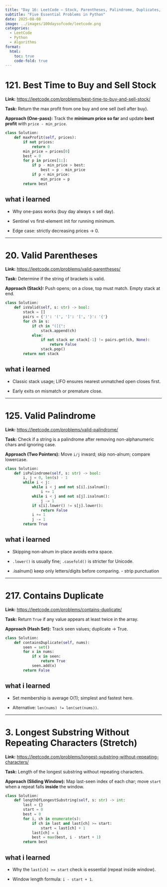 ```yaml
---
title: "Day 16: LeetCode – Stock, Parentheses, Palindrome, Duplicates, Sliding Window"
subtitle: "Five Essential Problems in Python"
date: 2025-08-08
image: ../images/100daysofcode/leetcode.png
categories:
  - LeetCode
  - Python
  - Algorithms
format:
  html:
    toc: true
    code-fold: true
---
```


# 121. Best Time to Buy and Sell Stock

**Link:** <https://leetcode.com/problems/best-time-to-buy-and-sell-stock/>

**Task:** Return the max profit from one buy and one sell (sell after buy).

**Approach (One-pass):** Track the **minimum price so far** and update **best profit** with `price - min_price`.


```python
class Solution:
    def maxProfit(self, prices):
        if not prices:
            return 0
        min_price = prices[0]
        best = 0
        for p in prices[1:]:
            if p - min_price > best:
                best = p - min_price
            if p < min_price:
                min_price = p
        return best
```

## what i learned

- Why one-pass works (buy day always ≤ sell day).

- Sentinel vs first-element init for running minimum.

- Edge case: strictly decreasing prices → 0.


---

# 20. Valid Parentheses

**Link:** <https://leetcode.com/problems/valid-parentheses/>

**Task:** Determine if the string of brackets is valid.

**Approach (Stack):** Push opens; on a close, top must match. Empty stack at end.

```python
class Solution:
    def isValid(self, s: str) -> bool:
        stack = []
        pairs = {')': '(', ']': '[', '}': '{'}
        for ch in s:
            if ch in "([{":
                stack.append(ch)
            else:
                if not stack or stack[-1] != pairs.get(ch, None):
                    return False
                stack.pop()
        return not stack
```

## what i learned

- Classic stack usage; LIFO ensures nearest unmatched open closes first.

- Early exits on mismatch or premature close.


---

# 125. Valid Palindrome
**Link:** <https://leetcode.com/problems/valid-palindrome/>

**Task:** Check if a string is a palindrome after removing non-alphanumeric chars and ignoring case.

**Approach (Two Pointers):** Move `i/j` inward; skip non-alnum; compare lowercase.

```python
class Solution:
    def isPalindrome(self, s: str) -> bool:
        i, j = 0, len(s) - 1
        while i < j:
            while i < j and not s[i].isalnum():
                i += 1
            while i < j and not s[j].isalnum():
                j -= 1
            if s[i].lower() != s[j].lower():
                return False
            i += 1
            j -= 1
        return True
```

## what i learned

- Skipping non-alnum in-place avoids extra space.

- `.lower()` is usually fine; `.casefold()` is stricter for Unicode.

- .isalnum()  keep only letters/digits before comparing. - strip punctuation


---

# 217. Contains Duplicate
**Link:** <https://leetcode.com/problems/contains-duplicate/>

**Task:** Return `True` if any value appears at least twice in the array.

**Approach (Hash Set):** Track seen values; duplicate → True.

```python
class Solution:
    def containsDuplicate(self, nums):
        seen = set()
        for x in nums:
            if x in seen:
                return True
            seen.add(x)
        return False
```

## what i learned

- Set membership is average O(1); simplest and fastest here.

- Alternative: `len(nums) != len(set(nums))`.



---

# 3. Longest Substring Without Repeating Characters (Stretch)
**Link:** <https://leetcode.com/problems/longest-substring-without-repeating-characters/>

**Task:** Length of the longest substring without repeating characters.

**Approach (Sliding Window):** Map last-seen index of each char; move `start` when a repeat falls **inside** the window.

```python
class Solution:
    def lengthOfLongestSubstring(self, s: str) -> int:
        last = {}   
        start = 0   
        best = 0
        for i, ch in enumerate(s):
            if ch in last and last[ch] >= start:
                start = last[ch] + 1      
            last[ch] = i
            best = max(best, i - start + 1)
        return best
```

## what i learned

- Why the `last[ch] >= start` check is essential (repeat inside window).

- Window length formula: `i - start + 1`.
